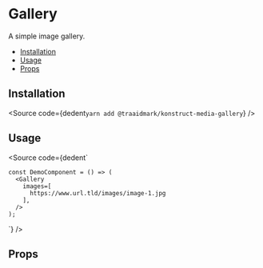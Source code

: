 
# Gallery

A simple image gallery.

- [Installation](#installation)
- [Usage](#usage)
- [Props](#props)

## Installation

<Source
  code={dedent`
    yarn add @traaidmark/konstruct-media-gallery
  `}
/>

## Usage

<Source
  code={dedent`
    
    const DemoComponent = () => (
      <Gallery
        images=[
          https://www.url.tld/images/image-1.jpg
        ],
      />
    );
  `}
/>

## Props

<ArgsTable />


